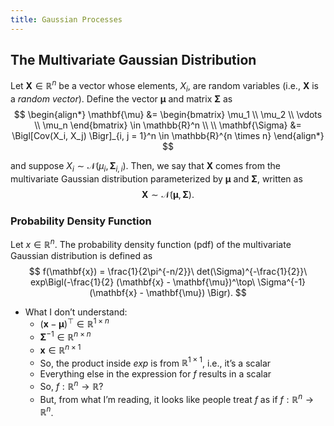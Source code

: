 ```yaml
---
title: Gaussian Processes
---
```


## The Multivariate Gaussian Distribution

Let $\mathbf{X} \in \mathbb{R}^n$ be a vector whose elements, $X_i$, are random variables (i.e., $\mathbf{X}$ is a *random vector*). Define the vector $\mathbf{\mu}$ and matrix $\mathbf{\Sigma}$ as
$$
\begin{align*}
\mathbf{\mu} &= \begin{bmatrix} \mu_1 \\ \mu_2 \\ \vdots \\ \mu_n \end{bmatrix} \in \mathbb{R}^n \\ \\
\mathbf{\Sigma} &= \Bigl[Cov(X_i, X_j) \Bigr]_{i, j = 1}^n \in \mathbb{R}^{n \times n}
\end{align*}
$$

and suppose $X_i \sim \mathcal{N}(\mu_i, \mathbf{\Sigma}_{i, i})$. Then, we say that $\mathbf{X}$ comes from the multivariate Gaussian distribution parameterized by $\mathbf{\mu}$ and $\mathbf{\Sigma}$, written as
$$
\mathbf{X} \sim \mathcal{N}(\mathbf{\mu}, \mathbf{\Sigma}).
$$

### Probability Density Function

Let $x \in \mathbb{R}^n$. The probability density function (pdf) of the multivariate Gaussian distribution is defined as
$$
f(\mathbf{x}) = \frac{1}{2\pi^{-n/2}}\ det(\Sigma)^{-\frac{1}{2}}\ exp\Bigl(-\frac{1}{2} (\mathbf{x} - \mathbf{\mu})^\top\ \Sigma^{-1} (\mathbf{x} - \mathbf{\mu}) \Bigr).
$$

- What I don't understand:
    - $(\mathbf{x} - \mathbf{\mu})^\top \in \mathbb{R}^{1 \times n}$
    - $\mathbf{\Sigma}^{-1} \in \mathbb{R}^{n \times n}$
    - $\mathbf{x} \in \mathbb{R}^{n \times 1}$
    - So, the product inside $exp$ is from $\mathbb{R}^{1 \times 1}$, i.e., it's a scalar
    - Everything else in the expression for $f$ results in a scalar
    - So, $f: \mathbb{R}^n \to \mathbb{R}$?
    - But, from what I'm reading, it looks like people treat $f$ as if $f: \mathbb{R}^n \to \mathbb{R}^n$.

